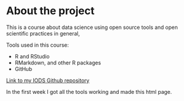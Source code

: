 
# About the project

This is a course about data science using open source tools and open scientific practices in general,

Tools used in this course:

* R and RStudio
* RMarkdown, and other R packages
* GitHub

[Link to my IODS Github repository](https://github.com/ilarjod/IODS-project/)

In the first week I got all the tools working and made this html page.